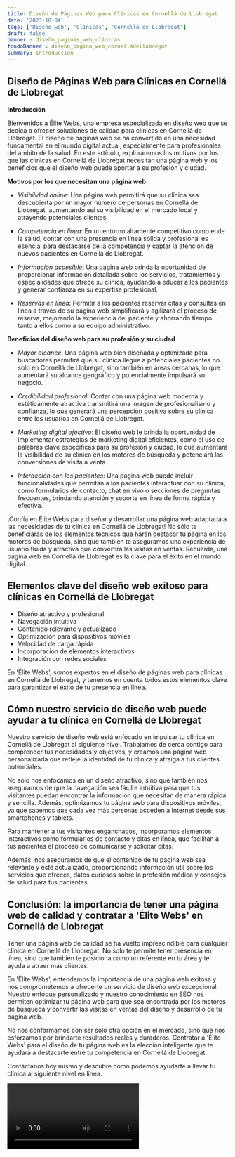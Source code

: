 ```yaml
---
title: Diseño de Páginas Web para Clínicas en Cornellá de Llobregat
date: '2023-10-04'
tags: ['Diseño web', 'Clínicas', 'Cornellá de Llobregat']
draft: false
banner : diseño_paginas_web_clínicas
fondoBanner : diseño_pagina_web_cornelládellobregat
summary: Introducción
---
```


## Diseño de Páginas Web para Clínicas en Cornellá de Llobregat

**Introducción**

Bienvenidos a Élite Webs, una empresa especializada en diseño web que se dedica a ofrecer soluciones de calidad para clínicas en Cornellá de Llobregat. El diseño de páginas web se ha convertido en una necesidad fundamental en el mundo digital actual, especialmente para profesionales del ámbito de la salud. En este artículo, exploraremos los motivos por los que las clínicas en Cornellá de Llobregat necesitan una página web y los beneficios que el diseño web puede aportar a su profesión y ciudad.

**Motivos por los que necesitan una página web**

- *Visibilidad online*: Una página web permitirá que su clínica sea descubierta por un mayor número de personas en Cornellá de Llobregat, aumentando así su visibilidad en el mercado local y atrayendo potenciales clientes.

- *Competencia en línea*: En un entorno altamente competitivo como el de la salud, contar con una presencia en línea sólida y profesional es esencial para destacarse de la competencia y captar la atención de nuevos pacientes en Cornellá de Llobregat.

- *Información accesible*: Una página web brinda la oportunidad de proporcionar información detallada sobre los servicios, tratamientos y especialidades que ofrece su clínica, ayudando a educar a los pacientes y generar confianza en su expertise profesional.

- *Reservas en línea*: Permitir a los pacientes reservar citas y consultas en línea a través de su página web simplificará y agilizará el proceso de reserva, mejorando la experiencia del paciente y ahorrando tiempo tanto a ellos como a su equipo administrativo.

**Beneficios del diseño web para su profesión y su ciudad**

- *Mayor alcance*: Una página web bien diseñada y optimizada para buscadores permitirá que su clínica llegue a potenciales pacientes no solo en Cornellá de Llobregat, sino también en áreas cercanas, lo que aumentará su alcance geográfico y potencialmente impulsará su negocio.

- *Credibilidad profesional*: Contar con una página web moderna y estéticamente atractiva transmitirá una imagen de profesionalismo y confianza, lo que generará una percepción positiva sobre su clínica entre los usuarios en Cornellá de Llobregat.

- *Marketing digital efectivo*: El diseño web le brinda la oportunidad de implementar estrategias de marketing digital eficientes, como el uso de palabras clave específicas para su profesión y ciudad, lo que aumentará la visibilidad de su clínica en los motores de búsqueda y potenciará las conversiones de visita a venta.

- *Interacción con los pacientes*: Una página web puede incluir funcionalidades que permitan a los pacientes interactuar con su clínica, como formularios de contacto, chat en vivo o secciones de preguntas frecuentes, brindando atención y soporte en línea de forma rápida y efectiva.

¡Confía en Élite Webs para diseñar y desarrollar una página web adaptada a las necesidades de tu clínica en Cornellá de Llobregat! No sólo te beneficiarás de los elementos técnicos que harán destacar tu página en los motores de búsqueda, sino que también te aseguramos una experiencia de usuario fluida y atractiva que convertirá las visitas en ventas. Recuerda, una página web en Cornellá de Llobregat es la clave para el éxito en el mundo digital.

<GifSeo />

<Cta />

## Elementos clave del diseño web exitoso para clínicas en Cornellá de Llobregat

- Diseño atractivo y profesional
- Navegación intuitiva
- Contenido relevante y actualizado
- Optimización para dispositivos móviles
- Velocidad de carga rápida
- Incorporación de elementos interactivos
- Integración con redes sociales

En 'Élite Webs', somos expertos en el diseño de páginas web para clínicas en Cornellá de Llobregat, y tenemos en cuenta todos estos elementos clave para garantizar el éxito de tu presencia en línea.

## Cómo nuestro servicio de diseño web puede ayudar a tu clínica en Cornellá de Llobregat

Nuestro servicio de diseño web está enfocado en impulsar tu clínica en Cornellá de Llobregat al siguiente nivel. Trabajamos de cerca contigo para comprender tus necesidades y objetivos, y creamos una página web personalizada que refleje la identidad de tu clínica y atraiga a tus clientes potenciales.

No solo nos enfocamos en un diseño atractivo, sino que también nos aseguramos de que la navegación sea fácil e intuitiva para que tus visitantes puedan encontrar la información que necesitan de manera rápida y sencilla. Además, optimizamos tu página web para dispositivos móviles, ya que sabemos que cada vez más personas acceden a Internet desde sus smartphones y tablets.

Para mantener a tus visitantes enganchados, incorporamos elementos interactivos como formularios de contacto y citas en línea, que facilitan a tus pacientes el proceso de comunicarse y solicitar citas.

Además, nos aseguramos de que el contenido de tu página web sea relevante y esté actualizado, proporcionando información útil sobre los servicios que ofreces, datos curiosos sobre la profesión médica y consejos de salud para tus pacientes.

## Conclusión: la importancia de tener una página web de calidad y contratar a 'Élite Webs' en Cornellá de Llobregat

Tener una página web de calidad se ha vuelto imprescindible para cualquier clínica en Cornellá de Llobregat. No solo te permite tener presencia en línea, sino que también te posiciona como un referente en tu área y te ayuda a atraer más clientes.

En 'Élite Webs', entendemos la importancia de una página web exitosa y nos comprometemos a ofrecerte un servicio de diseño web excepcional. Nuestro enfoque personalizado y nuestro conocimiento en SEO nos permiten optimizar tu página web para que sea encontrada por los motores de búsqueda y convertir las visitas en ventas del diseño y desarrollo de tu página web.

No nos conformamos con ser solo otra opción en el mercado, sino que nos esforzamos por brindarte resultados reales y duraderos. Contratar a 'Élite Webs' para el diseño de tu página web es la elección inteligente que te ayudará a destacarte entre tu competencia en Cornellá de Llobregat.

Contáctanos hoy mismo y descubre cómo podemos ayudarte a llevar tu clínica al siguiente nivel en línea.

<Video />

<CtaBot job='Clínicas' city='Cornellá de Llobregat'/>

<Gmaps query='Cornellá de Llobregat+españa+maps' />